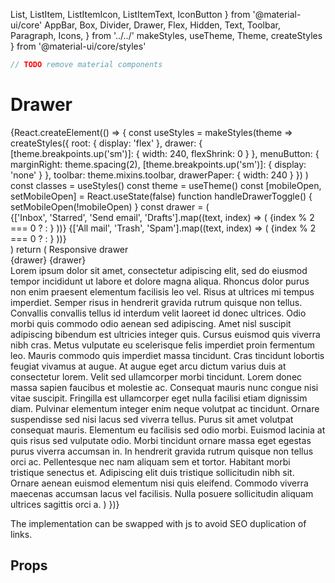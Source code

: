   List,
  ListItem,
  ListItemIcon,
  ListItemText,
  IconButton
} from '@material-ui/core'
  AppBar,
  Box,
  Divider,
  Drawer,
  Flex,
  Hidden,
  Text,
  Toolbar,
  Paragraph,
  Icons,
} from '../../'
  makeStyles,
  useTheme,
  Theme,
  createStyles
} from '@material-ui/core/styles'

<Meta title="components|Drawer" component={Drawer} />

```js
// TODO remove material components
```

# Drawer

<Preview>
  <Story name="opening">
    {React.createElement(() => {
      const useStyles = makeStyles(theme =>
        createStyles({
          root: {
            display: 'flex'
          },
          drawer: {
            [theme.breakpoints.up('sm')]: {
              width: 240,
              flexShrink: 0
            }
          },
          menuButton: {
            marginRight: theme.spacing(2),
            [theme.breakpoints.up('sm')]: {
              display: 'none'
            }
          },
          toolbar: theme.mixins.toolbar,
          drawerPaper: {
            width: 240
          }
        })
      )
      const classes = useStyles()
      const theme = useTheme()
      const [mobileOpen, setMobileOpen] = React.useState(false)
      function handleDrawerToggle() {
        setMobileOpen(!mobileOpen)
      }
      const drawer = (
        <div>
          <div className={classes.toolbar} />
          <Divider />
          <List>
            {['Inbox', 'Starred', 'Send email', 'Drafts'].map((text, index) => (
              <ListItem button key={text}>
                <ListItemIcon>
                  {index % 2 === 0 ? <Icons.Inbox /> : <Icons.Mail />}
                </ListItemIcon>
                <ListItemText primary={text} />
              </ListItem>
            ))}
          </List>
          <Divider />
          <List>
            {['All mail', 'Trash', 'Spam'].map((text, index) => (
              <ListItem button key={text}>
                <ListItemIcon>
                  {index % 2 === 0 ? <Icons.Inbox /> : <Icons.Mail />}
                </ListItemIcon>
                <ListItemText primary={text} />
              </ListItem>
            ))}
          </List>
        </div>
      )
      return (
        <Flex ml={240} width={{ sm: `calc(100% - 240px)` }}>
          <AppBar position="fixed" className={classes.appBar}>
            <Toolbar>
              <IconButton
                color="inherit"
                aria-label="open drawer"
                edge="start"
                onClick={handleDrawerToggle}
                className={classes.menuButton}
              >
                <Icons.Menu />
              </IconButton>
              <Typography variant="h6" noWrap>
                Responsive drawer
              </Typography>
            </Toolbar>
          </AppBar>
          <nav className={classes.drawer} aria-label="mailbox folders">
            <Hidden smUp implementation="css">
              <Drawer
                //container={container}
                variant="temporary"
                anchor={theme.direction === 'rtl' ? 'right' : 'left'}
                open={mobileOpen}
                onClose={handleDrawerToggle}
                classes={{
                  paper: classes.drawerPaper
                }}
                ModalProps={{
                  keepMounted: true // Better open performance on mobile.
                }}
              >
                {drawer}
              </Drawer>
            </Hidden>
            <Hidden xsDown implementation="css">
              <Drawer
                classes={{
                  paper: classes.drawerPaper
                }}
                variant="permanent"
                open
              >
                {drawer}
              </Drawer>
            </Hidden>
          </nav>
          <Box component="main" flexGrow={1} p={3}>
            <div className={classes.toolbar} />
            <Paragraph>
              Lorem ipsum dolor sit amet, consectetur adipiscing elit, sed do
              eiusmod tempor incididunt ut labore et dolore magna aliqua.
              Rhoncus dolor purus non enim praesent elementum facilisis leo vel.
              Risus at ultrices mi tempus imperdiet. Semper risus in hendrerit
              gravida rutrum quisque non tellus. Convallis convallis tellus id
              interdum velit laoreet id donec ultrices. Odio morbi quis commodo
              odio aenean sed adipiscing. Amet nisl suscipit adipiscing bibendum
              est ultricies integer quis. Cursus euismod quis viverra nibh cras.
              Metus vulputate eu scelerisque felis imperdiet proin fermentum
              leo. Mauris commodo quis imperdiet massa tincidunt. Cras tincidunt
              lobortis feugiat vivamus at augue. At augue eget arcu dictum
              varius duis at consectetur lorem. Velit sed ullamcorper morbi
              tincidunt. Lorem donec massa sapien faucibus et molestie ac.
            </Paragraph>
            <Paragraph>
              Consequat mauris nunc congue nisi vitae suscipit. Fringilla est
              ullamcorper eget nulla facilisi etiam dignissim diam. Pulvinar
              elementum integer enim neque volutpat ac tincidunt. Ornare
              suspendisse sed nisi lacus sed viverra tellus. Purus sit amet
              volutpat consequat mauris. Elementum eu facilisis sed odio morbi.
              Euismod lacinia at quis risus sed vulputate odio. Morbi tincidunt
              ornare massa eget egestas purus viverra accumsan in. In hendrerit
              gravida rutrum quisque non tellus orci ac. Pellentesque nec nam
              aliquam sem et tortor. Habitant morbi tristique senectus et.
              Adipiscing elit duis tristique sollicitudin nibh sit. Ornare
              aenean euismod elementum nisi quis eleifend. Commodo viverra
              maecenas accumsan lacus vel facilisis. Nulla posuere sollicitudin
              aliquam ultrices sagittis orci a.
            </Paragraph>
          </Box>
        </Flex>
      )
    })}
  </Story>
</Preview>

The implementation can be swapped with js to avoid SEO duplication of links.

## Props

<Props of={Drawer} />
